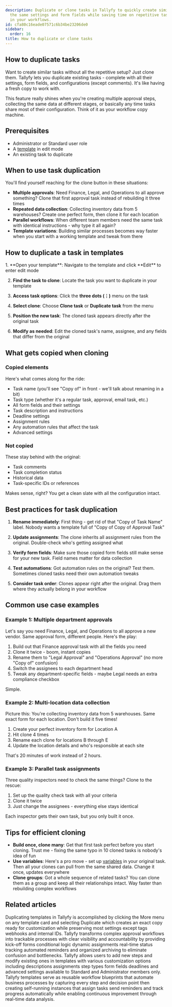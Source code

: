 ```yaml
---
description: Duplicate or clone tasks in Tallyfy to quickly create similar tasks with
  the same settings and form fields while saving time on repetitive task creation
  in your workflows.
id: cfa80c16eade07571c6b34be23206de0
sidebar:
  order: 16
title: How to duplicate or clone tasks
---
```



## How to duplicate tasks

Want to create similar tasks without all the repetitive setup? Just clone them. Tallyfy lets you duplicate existing tasks - complete with all their settings, form fields, and configurations (except comments). It's like having a fresh copy to work with.

This feature really shines when you're creating multiple approval steps, collecting the same data at different stages, or basically any time tasks share most of their configuration. Think of it as your workflow copy machine.

## Prerequisites

- Administrator or Standard user role  
- A [template](/products/pro/documenting/templates/) in edit mode
- An existing task to duplicate

## When to use task duplication

You'll find yourself reaching for the clone button in these situations:

- **Multiple approvals**: Need Finance, Legal, and Operations to all approve something? Clone that first approval task instead of rebuilding it three times
- **Repeated data collection**: Collecting inventory data from 5 warehouses? Create one perfect form, then clone it for each location
- **Parallel workflows**: When different team members need the same task with identical instructions - why type it all again?
- **Template variations**: Building similar processes becomes way faster when you start with a working template and tweak from there

## How to duplicate a task in templates

<Steps>
1. **Open your template**: Navigate to the template and click **Edit** to enter edit mode

2. **Find the task to clone**: Locate the task you want to duplicate in your template

3. **Access task options**: Click the **three dots (⋮)** menu on the task

4. **Select clone**: Choose **Clone task** or **Duplicate task** from the menu

5. **Position the new task**: The cloned task appears directly after the original task

6. **Modify as needed**: Edit the cloned task's name, assignee, and any fields that differ from the original
</Steps>

## What gets copied when cloning

### Copied elements
Here's what comes along for the ride:
- Task name (you'll see "Copy of" in front - we'll talk about renaming in a bit)
- Task type (whether it's a regular task, approval, email task, etc.)
- All form fields and their settings
- Task description and instructions  
- Deadline settings
- Assignment rules
- Any automation rules that affect the task
- Advanced settings

### Not copied
These stay behind with the original:
- Task comments
- Task completion status
- Historical data
- Task-specific IDs or references

Makes sense, right? You get a clean slate with all the configuration intact.

## Best practices for task duplication

1. **Rename immediately**: First thing - get rid of that "Copy of Task Name" label. Nobody wants a template full of "Copy of Copy of Approval Task"

2. **Update assignments**: The clone inherits all assignment rules from the original. Double-check who's getting assigned what

3. **Verify form fields**: Make sure those copied form fields still make sense for your new task. Field names matter for data collection

4. **Test automations**: Got automation rules on the original? Test them. Sometimes cloned tasks need their own automation tweaks

5. **Consider task order**: Clones appear right after the original. Drag them where they actually belong in your workflow

## Common use case examples

### Example 1: Multiple department approvals
Let's say you need Finance, Legal, and Operations to all approve a new vendor. Same approval form, different people. Here's the play:
1. Build out that Finance approval task with all the fields you need
2. Clone it twice - boom, instant copies
3. Rename them to "Legal Approval" and "Operations Approval" (no more "Copy of" confusion)
4. Switch the assignees to each department head
5. Tweak any department-specific fields - maybe Legal needs an extra compliance checkbox

Simple.

### Example 2: Multi-location data collection
Picture this: You're collecting inventory data from 5 warehouses. Same exact form for each location. Don't build it five times!
1. Create your perfect inventory form for Location A
2. Hit clone 4 times
3. Rename each clone for locations B through E
4. Update the location details and who's responsible at each site

That's 20 minutes of work instead of 2 hours.

### Example 3: Parallel task assignments
Three quality inspectors need to check the same things? Clone to the rescue:
1. Set up the quality check task with all your criteria
2. Clone it twice
3. Just change the assignees - everything else stays identical

Each inspector gets their own task, but you only built it once.

## Tips for efficient cloning

- **Build once, clone many**: Get that first task perfect before you start cloning. Trust me - fixing the same typo in 10 cloned tasks is nobody's idea of fun
- **Use variables**: Here's a pro move - set up [variables](/products/pro/documenting/templates/variables/) in your original task. Then all your clones can pull from the same shared data. Change it once, updates everywhere
- **Clone groups**: Got a whole sequence of related tasks? You can clone them as a group and keep all their relationships intact. Way faster than rebuilding complex workflows


## Related articles
<CardGrid>
<LinkTitleCard header="<b>Templates > Duplicate a template</b>" href="/products/pro/documenting/templates/how-do-i-duplicate-a-template-on-tallyfy/" > Duplicating templates in Tallyfy is accomplished by clicking the More menu on any template card and selecting Duplicate which creates an exact copy ready for customization while preserving most settings except tags webhooks and internal IDs. </LinkTitleCard>
<LinkTitleCard header="<b>How To > Track and run complex approval workflows</b>" href="/products/pro/tutorials/how-to/track-and-run-complex-approval-workflows/" > Tallyfy transforms complex approval workflows into trackable processes with clear visibility and accountability by providing kick-off forms conditional logic dynamic assignments real-time status tracking automated reminders and organized archiving to eliminate confusion and bottlenecks. </LinkTitleCard>
<LinkTitleCard header="<b>Edit Templates > Edit steps</b>" href="/products/pro/documenting/templates/edit-templates/edit-steps/" > Tallyfy allows users to add new steps and modify existing ones in templates with various customization options including descriptions assignments step types form fields deadlines and advanced settings available to Standard and Administrator members only. </LinkTitleCard>
<LinkTitleCard header="<b>Documenting > Templates</b>" href="/products/pro/documenting/templates/" > Tallyfy templates serve as reusable workflow blueprints that automate business processes by capturing every step and decision point then creating self-running instances that assign tasks send reminders and track progress automatically while enabling continuous improvement through real-time data analysis. </LinkTitleCard>
</CardGrid>
